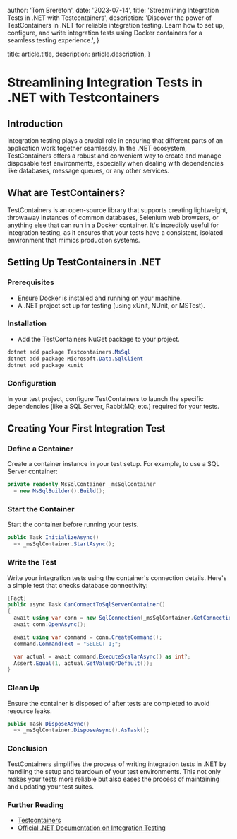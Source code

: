 
  author: 'Tom Brereton',
  date: '2023-07-14',
  title: 'Streamlining Integration Tests in .NET with Testcontainers',
  description:
    'Discover the power of TestContainers in .NET for reliable integration testing. Learn how to set up, configure, and write integration tests using Docker containers for a seamless testing experience.',
}

  title: article.title,
  description: article.description,
}



# Streamlining Integration Tests in .NET with Testcontainers

## Introduction
Integration testing plays a crucial role in ensuring that different parts of an application work together seamlessly. In the .NET ecosystem, TestContainers offers a robust and convenient way to create and manage disposable test environments, especially when dealing with dependencies like databases, message queues, or any other services.

## What are TestContainers?
TestContainers is an open-source library that supports creating lightweight, throwaway instances of common databases, Selenium web browsers, or anything else that can run in a Docker container. It's incredibly useful for integration testing, as it ensures that your tests have a consistent, isolated environment that mimics production systems.

## Setting Up TestContainers in .NET
### Prerequisites
- Ensure Docker is installed and running on your machine.
- A .NET project set up for testing (using xUnit, NUnit, or MSTest).

### Installation
- Add the TestContainers NuGet package to your project.
```csharp
dotnet add package Testcontainers.MsSql
dotnet add package Microsoft.Data.SqlClient
dotnet add package xunit
```

### Configuration
In your test project, configure TestContainers to launch the specific dependencies (like a SQL Server, RabbitMQ, etc.) required for your tests.

## Creating Your First Integration Test

### Define a Container
Create a container instance in your test setup. For example, to use a SQL Server container:

```csharp
private readonly MsSqlContainer _msSqlContainer 
  = new MsSqlBuilder().Build();
```

### Start the Container
Start the container before running your tests.

```csharp
public Task InitializeAsync() 
  => _msSqlContainer.StartAsync();

```

### Write the Test
Write your integration tests using the container's connection details.
Here's a simple test that checks database connectivity:

```csharp
[Fact]
public async Task CanConnectToSqlServerContainer()
{
  await using var conn = new SqlConnection(_msSqlContainer.GetConnectionString());
  await conn.OpenAsync();

  await using var command = conn.CreateCommand();
  command.CommandText = "SELECT 1;";

  var actual = await command.ExecuteScalarAsync() as int?;
  Assert.Equal(1, actual.GetValueOrDefault());
}
```

### Clean Up
Ensure the container is disposed of after tests are completed to avoid resource leaks.

```csharp
public Task DisposeAsync()
  => _msSqlContainer.DisposeAsync().AsTask();
```

### Conclusion
TestContainers simplifies the process of writing integration tests in .NET by handling the setup and teardown of your test environments. This not only makes your tests more reliable but also eases the process of maintaining and updating your test suites.

### Further Reading
- [Testcontainers](https://testcontainers.com/)
- [Official .NET Documentation on Integration Testing](https://learn.microsoft.com/en-us/aspnet/core/test/integration-tests?view=aspnetcore-8.0)
